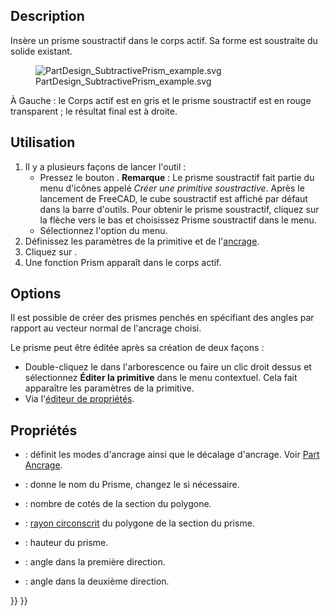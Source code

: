 <languages/>

{{Docnav/fr
|[[PartDesign_SubtractiveTorus/fr|Tore soustractif]]
|[[PartDesign_SubtractiveWedge/fr|Pyramide tronquée soustractive]]
|[[PartDesign_Workbench/fr|Atelier PartDesign]]
|IconL=PartDesign_SubtractiveTorus.svg
|IconR=PartDesign_SubtractiveWedge.svg
|IconC=Workbench_PartDesign.svg
}}

{{GuiCommand/fr
|Name=PartDesign SubtractivePrism
|Name/fr=PartDesign Prisme soustractif
|MenuLocation=PartDesign → Créer une primitive soustractive → Prisme soustractif
|Workbenches=[[PartDesign_Workbench/fr|PartDesign]]
|Version=0.17
|SeeAlso=[[PartDesign_CompPrimitiveSubtractive/fr|PartDesign Primitives soustractives]], [[PartDesign_AdditivePrism/fr|PartDesign Prisme additif]]
}}

==Description==

Insère un prisme soustractif dans le corps actif. Sa forme est soustraite du solide existant.

[[File:PartDesign_SubtractivePrism_example.svg|none]]

À Gauche : le Corps actif est en gris et le prisme soustractif est en rouge transparent ; le résultat final est à droite.

<span id="Usage"></span>
==Utilisation==

# Il y a plusieurs façons de lancer l'outil :
#* Pressez le bouton {{Button|[[Image:PartDesign_SubtractivePrism.svg|24px]] [[PartDesign_SubtractivePrism/fr|Prisme soustractif]]}}. '''Remarque''' : Le prisme soustractif fait partie du menu d'icônes appelé ''Créer une  primitive soustractive''. Après le lancement de FreeCAD, le cube soustractif est affiché par défaut dans la barre d'outils. Pour obtenir le prisme soustractif, cliquez sur la flèche vers le bas et choisissez Prisme soustractif dans le menu.
#* Sélectionnez l'option {{MenuCommand|PartDesign → Créer une primitive soustractive → [[Image:PartDesign_SubtractivePrism.svg|16px]] Prisme soustractif}} du menu.
# Définissez les paramètres de la primitive et de l'[[Part_EditAttachment/fr|ancrage]].
# Cliquez sur {{Button|OK}}.
# Une fonction Prism apparaît dans le corps actif.

==Options==

Il est possible de créer des prismes penchés en spécifiant des angles par rapport au vecteur normal de l'ancrage choisi.

Le prisme peut être éditée après sa création de deux façons :
* Double-cliquez le dans l'arborescence ou faire un clic droit dessus et sélectionnez '''Éditer la primitive''' dans le menu contextuel. Cela fait apparaître les paramètres de la primitive.
* Via l'[[Property_editor/fr|éditeur de propriétés]].

<span id="Properties"></span>
==Propriétés==

* {{PropertyData|Attachment}} : définit les modes d'ancrage ainsi que le décalage d'ancrage. Voir [[Part_EditAttachment/fr|Part Ancrage]].
* {{PropertyData|Label}} : donne le nom du Prisme, changez le si nécessaire.
* {{PropertyData|Polygon}} : nombre de cotés de la section du polygone.
* {{PropertyData|Circumradius}} : [https://fr.wikipedia.org/wiki/Cercle_circonscrit rayon circonscrit] du polygone de la section du prisme.
* {{PropertyData|Height}} : hauteur du prisme.
* {{PropertyData|First Angle}} : angle dans la première direction.
* {{PropertyData|Second Angle}} : angle dans la deuxième direction.


{{Docnav/fr
|[[PartDesign_SubtractiveTorus/fr|Tore soustractif]]
|[[PartDesign_SubtractiveWedge/fr|Pyramide tronquée soustractive]]
|[[PartDesign_Workbench/fr|Atelier PartDesign]]
|IconL=PartDesign_SubtractiveTorus.svg
|IconR=PartDesign_SubtractiveWedge.svg
|IconC=Workbench_PartDesign.svg
}}

{{PartDesign_Tools_navi{{#translation:}}}}
{{Userdocnavi{{#translation:}}}}